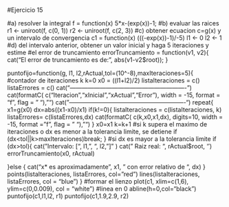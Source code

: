 
#Ejercicio 15

#a) resolver la integral 
f = function(x) 5*x-(exp(x))-1;
#b) evaluar las raices
r1 <- uniroot(f, c(0, 1))
r2 <- uniroot(f, c(2, 3))
#c) obtener ecuacion c=g(x) y un intervalo de convergencia
c1 = function(x) (((-exp(x))-1)/-5)
l1 <- 0
l2 <- 1
#d) del intervalo anterior, obtener un valor inicial y haga 5 iteraciones y estime #el error de truncamiento 
errorTruncamiento = function(v1, v2){
 cat("El error de truncamiento es de: ", abs(v1-v2$root));
}

puntofijo=function(g, l1, l2,rActual,tol=(10^-8),maxIteraciones=5){
  #contador de iteraciones k
  k=0
  x0 = ((l1+l2)/2)
  listaIteraciones = c()
  listaErrores = c()
  cat("----------------------------------------------------------\n")
  cat(formatC( c("Iteracion","xInicial","xActual","Error"), width = -15, format = "f", flag = " "), "\n")
  cat("----------------------------------------------------------\n")
  repeat{
    x1=g(x0)
    dx=abs((x1-x0)/x1)
    if(k!=0){
      listaIteraciones = c(listaIteraciones, k)
      listaErrores= c(listaErrores,dx)
      cat(formatC( c(k,x0,x1,dx), digits=10, width = -15, format = "f", flag = " "), "\n")
    }
    x0=x1
    k=k+1
    #si k supera el maximo de iteraciones o dx es menor a la tolerancia limite, se detiene
    if (dx<tol||k>maxIteraciones)break;
  }
  #si dx es mayor a la tolerancia limite
  if (dx>tol){
    cat("Intervalo: [", l1, ", ", l2, "]" )
    cat(" Raiz real: ", rActual$root, '\n')
    errorTruncamiento(x0, rActual)
    
  }else {
    cat("x* es aproximadamente ", x1, " con error relativo de ", dx)
  }
  points(listaIteraciones, listaErrores, col="red")
  lines(listaIteraciones, listaErrores, col = "blue")
}
#formar el lienzo
plot(c1, xlim=c(1,6), ylim=c(0,0.009), col = "white")
#linea en 0
abline(h=0,col="black")
puntofijo(c1,l1,l2, r1)
puntofijo(c1,1.9,2.9, r2)



